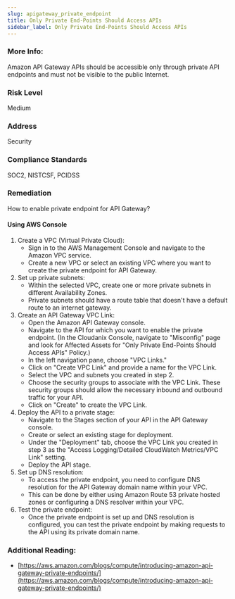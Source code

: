 ```yaml
---
slug: apigateway_private_endpoint
title: Only Private End-Points Should Access APIs
sidebar_label: Only Private End-Points Should Access APIs
---
```


### More Info:

Amazon API Gateway APIs should be accessible only through private API endpoints and must not be visible to the public Internet.

### Risk Level

Medium

### Address

Security

### Compliance Standards

SOC2, NISTCSF, PCIDSS

### Remediation

How to enable private endpoint for API Gateway?

#### Using AWS Console

1. Create a VPC (Virtual Private Cloud):
   - Sign in to the AWS Management Console and navigate to the Amazon VPC service.
   - Create a new VPC or select an existing VPC where you want to create the private endpoint for API Gateway.
2. Set up private subnets:
   - Within the selected VPC, create one or more private subnets in different Availability Zones.
   - Private subnets should have a route table that doesn't have a default route to an internet gateway.
3. Create an API Gateway VPC Link:
   - Open the Amazon API Gateway console.
   - Navigate to the API for which you want to enable the private endpoint.
     (In the Cloudanix Console, navigate to "Misconfig" page and look for Affected Assets for "Only Private End-Points Should Access APIs" Policy.)
   - In the left navigation pane, choose "VPC Links."
   - Click on "Create VPC Link" and provide a name for the VPC Link.
   - Select the VPC and subnets you created in step 2.
   - Choose the security groups to associate with the VPC Link. These security groups should allow the necessary inbound and outbound traffic for your API.
   - Click on "Create" to create the VPC Link.
4. Deploy the API to a private stage:
   - Navigate to the Stages section of your API in the API Gateway console.
   - Create or select an existing stage for deployment.
   - Under the "Deployment" tab, choose the VPC Link you created in step 3 as the "Access Logging/Detailed CloudWatch Metrics/VPC Link" setting.
   - Deploy the API stage.
5. Set up DNS resolution:
   - To access the private endpoint, you need to configure DNS resolution for the API Gateway domain name within your VPC.
   - This can be done by either using Amazon Route 53 private hosted zones or configuring a DNS resolver within your VPC.
6. Test the private endpoint:
   - Once the private endpoint is set up and DNS resolution is configured, you can test the private endpoint by making requests to the API using its private domain name.

### Additional Reading:

- [https://aws.amazon.com/blogs/compute/introducing-amazon-api-gateway-private-endpoints/](https://aws.amazon.com/blogs/compute/introducing-amazon-api-gateway-private-endpoints/) 

